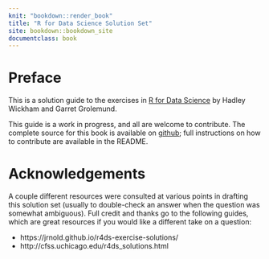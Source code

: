 ```yaml
---
knit: "bookdown::render_book"
title: "R for Data Science Solution Set"
site: bookdown::bookdown_site
documentclass: book
---
```


# Preface {-}

This is a solution guide to the exercises in 
[R for Data Science](http://r4ds.had.co.nz/index.html) by Hadley Wickham and 
Garret Grolemund.

This guide is a work in progress, and all are welcome to contribute. The 
complete source for this book is available on 
[github](https://github.com/khueyama/r4ds-exercises); full instructions on how 
to contribute are available in the README.

# Acknowledgements

A couple different resources were consulted at various points in drafting this 
solution set (usually to double-check an answer when the question was somewhat 
ambiguous). Full credit and thanks go to the following guides, which are great 
resources if you would like a different take on a question:

* https://jrnold.github.io/r4ds-exercise-solutions/
* http://cfss.uchicago.edu/r4ds_solutions.html